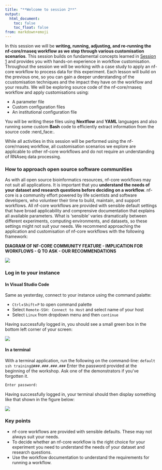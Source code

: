 ```yaml
---
title: "**Welcome to session 2**"
output:
  html_document:
    toc: false
    toc_float: false
from: markdown+emoji
---
```


In this session we will be **writing, running, adjusting, and re-running the nf-core/rnaseq workflow as we step through various customisation scenarios**. This session builds on fundamental concepts learned in [Session 1]() and provides you with hands-on experience in workflow customisation. Throughout the session we will be working with a case study to apply an nf-core workflow to process data for this experiment. Each lesson will build on the previous one, so you can gain a deeper understanding of the ccustomisation techniques and the impact they have on the workflow and your results. We will be exploring source code of the nf-core/rnaseq workflow and apply customisations using:

* A parameter file
* Custom configuration files
* An institutional configuration file

You will be writing these files using **Nextflow** and **YAML** languages and also running some custom **Bash** code to efficiently extract information from the source code :nerd_face:. 

::: callout-note
While all activities in this session will be performed using the nf-core/rnaseq workflow, all customisation scenarios we explore are applicable to other nf-core workflows and do not require an understanding of RNAseq data processing. 
:::

### **How to approach open source software communities**

As with all open source bioinformatics resources, nf-core workflows may not suit all applications. It is important that you **understand the needs of your dataset and research questions before deciding on a workflow**. nf-core is a community effort powered by life scientists and software developers, who volunteer their time to build, maintain, and support workflows. All nf-core workflows are provided with sensible default settings that have broad applicability and comprensive documentation that explains all available parameters. What is 'sensible' varies dramatically between different experiments, computing environments, and datasets, so these settings might not suit your needs. We recommend approaching the application and customisation of nf-core workflows with the following framework:

**DIAGRAM OF NF-CORE COMMUNITY FEATURE - IMPLICATION FOR WORKFLOWS - Q TO ASK - OUR RECOMMENDATIONS**

![](../figs/2.0_nf-coreCommunity.png)

### **Log in to your instance**

#### **In Visual Studio Code** 

Same as yesterday, connect to your instance using the command palatte:

  * `Ctrl`+`Shift`+`P` to open command palette 
  * Select `Remote-SSH: Connect to Host` and select name of your host
  * Select `Linux` from dropdown menu and then `continue` 

Having successfully logged in, you should see a small green box in the bottom left corner of your screen:

![](https://user-images.githubusercontent.com/73086054/228143085-20a5bdfc-f4e7-4472-b43f-2c975ae5eb4c.png)

#### **In a terminal** 
With a terminal application, run the following on the command-line: 
 ```default
 ssh training@###.###.###.###
 ```
Enter the password provided at the beginning of the workshop. Ask one of the demonstrators if you’ve forgotten it.
```default
Enter password:
```

Having successfully logged in, your terminal should then display something like that shown in the figure below:

![](https://user-images.githubusercontent.com/73086054/228141686-a63a84c1-b714-4797-af8e-2b511421a7d8.png)

::: {.callout-note}
### **Key points**
- nf-core workflows are provided with sensible defaults. These may not always suit your needs. 
- To decide whether an nf-core workflow is the right choice for your experiment you need to understand the needs of your dataset and research questions.
- Use the workflow documentation to understand the requirements for running a workflow. 
:::
